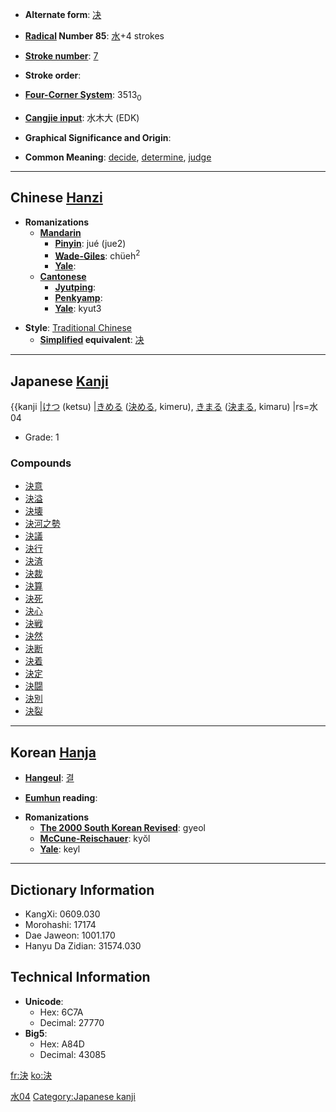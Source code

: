 * '''Alternate form''': [[决]]

* '''[[Wiktionary:Chinese radical index| Radical]] Number 85''': [[Wiktionary:Chinese radical index 水|水]]+4 strokes

* '''[[Wiktionary:Chinese total strokes index|Stroke number]]''': [[Wiktionary:Chinese total strokes index 7|7]]

* '''Stroke order''': 

* '''[[Wiktionary:Chinese four corner index|Four-Corner System]]''': 3513<sub>0</sub>

* '''[[Wiktionary:Chinese Cangjie index|Cangjie input]]''': 水木大 (EDK)

* '''Graphical Significance and Origin''': 

* '''Common Meaning''': [[decide]], [[determine]], [[judge]]

----

== Chinese [[Hanzi]] ==

* '''Romanizations'''
** '''[[Mandarin]]'''
*** '''[[Pinyin]]''': jué (jue2)
*** '''[[Wade-Giles]]''': chüeh<sup>2</sup>
*** '''[[Yale]]''': 
** '''[[Cantonese]]'''
*** '''[[Jyutping]]''':
*** '''[[Penkyamp]]''': 
*** '''[[Yale]]''': kyut3

* '''Style''': [[Traditional Chinese]] 
** '''[[Simplified Chinese|Simplified]] equivalent''': [[决]]

----

== Japanese [[Kanji]] ==

{{kanji
|[[けつ]] (ketsu)
|[[きめる]] ([[決める]], kimeru), [[きまる]] ([[決まる]], kimaru)
|rs=水04
* Grade: 1 [[Category:Grade 1 kanji|水04]]

===Compounds===
*[[決意]]
*[[決溢]]
*[[決壊]]
*[[決河之勢]]
*[[決議]]
*[[決行]]
*[[決済]]
*[[決裁]]
*[[決算]]
*[[決死]]
*[[決心]]
*[[決戦]]
*[[決然]]
*[[決断]]
*[[決着]]
*[[決定]]
*[[決闘]]
*[[決別]]
*[[決裂]]

----

== Korean [[Hanja]] ==

* '''[[Hangeul]]''': [[결]]

* '''[[Eumhun]] reading''': 

* '''Romanizations'''
** '''[[The 2000 South Korean Revised Romanization|The 2000 South Korean Revised]]''': gyeol
** '''[[McCune-Reischauer]]''': kyŏl
** '''[[Yale]]''': keyl

----

== Dictionary Information ==

* KangXi: 0609.030
* Morohashi: 17174
* Dae Jaweon: 1001.170
* Hanyu Da Zidian: 31574.030

== Technical Information ==

* '''Unicode''':
** Hex: 6C7A
** Decimal: 27770
* '''Big5''':
** Hex: A84D
** Decimal: 43085

[[Category:Japanese kanji]]

[[fr:決]]
[[ko:決]]